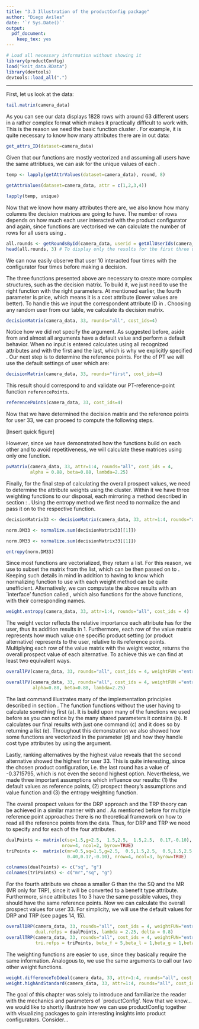 ```yaml
---
title: "3.3 Illustration of the productConfig package"
author: "Diego Aviles"
date: '`r Sys.Date()`'
output:
  pdf_document:
    keep_tex: yes
---
```


```r
# Load all necessary information without showing it
library(productConfig)
load("knit_data.RData")
library(devtools)
devtools::load_all(".")

```
-----------------------------------------------------------------------------------------------------------------------------------------
First, let us look at the data:
```r
tail.matrix(camera_data)
```
As you can see our data displays 1828 rows with around 63 different users in a rather complex format which makes it practically difficult to work with. This is the reason we need the basic function cluster \texttt{GetFunctions}. For example, it is quite necessary to know how many attributes there are in out data:
```r
get_attrs_ID(dataset=camera_data)
```
Given that our functions are mostly vectorized and assuming all users have the same attribtues, we can ask for the unique values of each \texttt{attr}.
```r
temp <- lapply(getAttrValues(dataset=camera_data), round, 8)
````
```r
getAttrValues(dataset=camera_data, attr = c(1,2,3,4))
````
```r
lapply(temp, unique)
````
Now that we know how many attributes there are, we also know how many columns the decision matrices are going to have. The number of rows depends on how much each user interacted with the product configurator and again, since functions are vectorised we can calculate the number of rows for all users using \texttt{getRoundsById}.
```r
all.rounds <- getRoundsById(camera_data, userid = getAllUserIds(camera_data))
head(all.rounds, 3) # To display only the results for the first three users
````
We can now easily observe that user 10 interacted four times with the configurator four times before making a decision.

The three functions presented above are necessary to create more complex structures, such as the decision matrix. To build it, we just need to use the right function with the right parameters. At mentioned earlier, the fourth parameter \texttt{attr=4} is price, which means it is a cost attribute (lower values are better). To handle this we input the correspondent attribute ID in \texttt{cost\_ids}. Choosing any random user from our table, we calculate its decision matrix.
```r
decisionMatrix(camera_data, 33, rounds="all", cost_ids=4)
````
Notice how we did not specify the \texttt{attr} argument. As suggested before, aside from \texttt{dataset} and \texttt{userid} almost all arguments have a default value and perform a default behavior. When no input is entered \texttt{attr} calculates using all recognized attributes and \texttt{rounds} with the first and the last, which is why we explicitly specified \texttt{"all"}. Our next step is to determine the reference points. For the \texttt{refps} of PT we will use the default settings of user \texttt{33} which are:
```r
decisionMatrix(camera_data, 33, rounds="first", cost_ids=4)
````
This result should correspond to and validate our PT-reference-point function `referencePoints`.
```r
referencePoints(camera_data, 33, cost_ids=4)
````
Now that we have determined the decision matrix and the reference points for user 33, we can proceed to compute the following steps.

[Insert quick figure]

However, since we have demonstrated how the functions build on each other and to avoid repetitiveness, we will calculate these matrices using only one function. 

```r
pvMatrix(camera_data, 33, attr=1:4, rounds="all", cost_ids = 4,
         alpha = 0.88, beta=0.88, lambda=2.25)
````
Finally, for the final step of calculating the overall prospect values, we need to determine the attribute weights using the \texttt{WeightFunctions} cluster. Within it we have three weighting functions to our disposal, each mirroring a method described in section \ref{ch:Content1:sec:Section3}: \texttt{differenceToIdeal, entropy, highAndStandard}. Using the entropy method we first need to normalize the \emph{decision matrix} and pass it on to the respective function.
```r
decisionMatrix33 <- decisionMatrix(camera_data, 33, attr=1:4, rounds="all", cost_ids = 4)
````
```r
norm.DM33 <- normalize.sum(decisionMatrix33[[1]])
````
```r
norm.DM33 <- normalize.sum(decisionMatrix33[[1]])
````
```r
entropy(norm.DM33)
````
Since most functions are vectorialized, they return a list. For this reason, we use \texttt{[[1]]} to subset the matrix from the list, which can be then passed on to \texttt{normalize.sum}. Keeping such details in mind in addition to having to know which normalizing function to use with each weight method can be quite unefficient. Alternatively, we can computate the above results with an `interface' function called \texttt{weight.entropy}, which also functions for the above functions, with their corresponding names.
```r
weight.entropy(camera_data, 33, attr=1:4, rounds="all", cost_ids = 4)
````
The weight vector reflects the relative importance each attribute has for the user, thus its addition results in 1. Furthermore, each row of the value matrix represents how much value one specific product setting (or product alternative) represents to the user, relative to its reference points. Multiplying each row of the value matrix with the weight vector, returns the overall prospect value of each alternative. To achieve this we can find at least two equivalent ways.
```r
overallPV(camera_data, 33, rounds="all", cost_ids = 4, weightFUN ="entropy")
````
```r
overallPV(camera_data, 33, rounds="all", cost_ids = 4, weightFUN ="entropy",
          alpha=0.88, beta=0.88, lambda=2.25)
````
The last command illustrates many of the implementation principles described in section \ref{ch:Content2:sec:Section2}. The function \texttt{overallPV} functions without the user having to calculate something first (a). It is build upon many of the functions we used before as you can notice by the many shared parameters it contains (b). It calculates our final results with just one command (c) and it does so by returning a list (e). Throughout this demonstration we also showed how some functions are vectorized in the \texttt{userid} parameter (d) and how they handle cost type attributes by using the \texttt{cost\_ids} argument. 

Lastly, ranking alternatives by the highest value reveals that the second alternative showed the highest \emph{prospect value} for user 33. This is quite interesting, since the chosen product configuration, i.e. the last round has a value of -0.3715795, which is not even the second highest option. Nevertheless, we made three important assumptions which influence our results: (1) the default values as reference points, (2) prospect theory's assumptions and value function and (3) the entropy weighting function. 

The overall prospect values for the DRP approach and the TRP theory can be achieved in a similar manner with \texttt{overallDRP} and \texttt{overallTRP}. As mentioned before for multiple reference point approaches there is no theoretical framework on how to read all the reference points from the data. Thus, for DRP and TRP we need to specify \texttt{SQ, G} and \texttt{MR, SQ, G} for each of the four attributes. 
```r
dualPoints <- matrix(c(sq=1.5,g=2.5,  1.5,2.5,  1.5,2.5,  0.17,-0.10),
                     nrow=4, ncol=2, byrow=TRUE)
triPoints <-  matrix(c(mr=0.5,sq=1.5,g=2.5,  0.5,1.5,2.5,  0.5,1.5,2.5,  
                       0.40,0.17,-0.10), nrow=4, ncol=3, byrow=TRUE)
````
```r
colnames(dualPoints) <- c("sq", "g")
colnames(triPoints) <- c("mr","sq", "g")
````
For the fourth attribute we chose a smaller G than the the SQ and the MR (MR only for TRP), since it will be converted to a benefit type attribute. Furthermore, since attributes 1 to 3 have the same possible values, they should have the same reference points. Now we can calculate the overall prospect values for user 33. For simplicity, we will use the default values for DRP and TRP (see pages 14, 15).
```r
overallDRP(camera_data, 33, rounds="all", cost_ids = 4, weightFUN="entropy",
           dual.refps = dualPoints, lambda = 2.25, delta = 0.8)
overallTRP(camera_data, 33, rounds="all", cost_ids = 4, weightFUN="entropy",
           tri.refps = triPoints, beta_f = 5,beta_l = 1,beta_g = 1,beta_s = 3)
````
The weighting functions are easier to use, since they basically require the same information. Analogous to\texttt{entropy}, we use the same arguments to call our two other weight functions.
```r
weight.differenceToIdeal(camera_data, 33, attr=1:4, rounds="all", cost_ids = 4)
weight.highAndStandard(camera_data, 33, attr=1:4, rounds="all", cost_ids = 4)
````

The goal of this chapter was solely to introduce and familiarize the reader with the mechanics and parameters of `productConfig'. Now that we know... we would like to shortly illustrate how we can use productConfig together with visualizing packages to gain interesting insights into product configurators. Consider...
